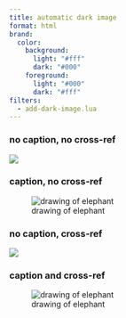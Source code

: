 ```yaml
---
title: automatic dark image
format: html
brand:
  color:
    background:
      light: "#fff"
      dark: "#000"
    foreground:
      light: "#000"
      dark: "#fff"
filters:
  - add-dark-image.lua
---
```



### no caption, no cross-ref

![](elephant.png){.dark-image}

### caption, no cross-ref

![drawing of elephant](elephant.png){.dark-div}

### no caption, cross-ref

![](elephant.png){#fig-elephant .dark-image}

### caption and cross-ref

![drawing of elephant](elephant.png){#fig-elephant .dark-image}

